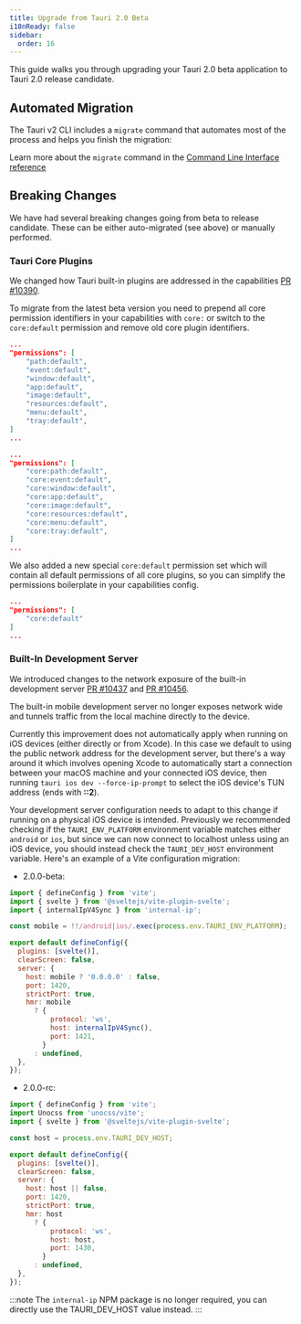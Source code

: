 ```yaml
---
title: Upgrade from Tauri 2.0 Beta
i18nReady: false
sidebar:
  order: 16
---
```



This guide walks you through upgrading your Tauri 2.0 beta application to Tauri 2.0 release candidate.

## Automated Migration

The Tauri v2 CLI includes a `migrate` command that automates most of the process and helps you finish the migration:

<CommandTabs
  npm="npm install @tauri-apps/cli@next
    npm run tauri migrate"
  yarn="yarn upgrade @tauri-apps/cli@next
    yarn tauri migrate"
  pnpm="pnpm update @tauri-apps/cli@next
    pnpm tauri migrate"
  cargo='cargo install tauri-cli --version "^2.0.0-rc"
    cargo tauri migrate'
/>

Learn more about the `migrate` command in the [Command Line Interface reference](/reference/cli/#migrate)

## Breaking Changes

We have had several breaking changes going from beta to release candidate. These can be either auto-migrated (see above) or manually performed.

### Tauri Core Plugins

We changed how Tauri built-in plugins are addressed in the capabilities [PR #10390](https://github.com/tauri-apps/tauri/pull/10390).

To migrate from the latest beta version you need to prepend all core permission identifiers in your capabilities with `core:` or switch to the `core:default` permission and remove old core plugin identifiers.

```json
...
"permissions": [
    "path:default",
    "event:default",
    "window:default",
    "app:default",
    "image:default",
    "resources:default",
    "menu:default",
    "tray:default",
]
...
```

```json
...
"permissions": [
    "core:path:default",
    "core:event:default",
    "core:window:default",
    "core:app:default",
    "core:image:default",
    "core:resources:default",
    "core:menu:default",
    "core:tray:default",
]
...
```

We also added a new special `core:default` permission set which will contain all default permissions of all core plugins, so you can simplify the permissions boilerplate in your capabilities config.

```json
...
"permissions": [
    "core:default"
]
...
```

### Built-In Development Server

We introduced changes to the network exposure of the built-in development server [PR #10437](https://github.com/tauri-apps/tauri/pull/10437) and [PR #10456](https://github.com/tauri-apps/tauri/pull/10456).

The built-in mobile development server no longer exposes network wide and tunnels traffic from the local machine directly to the device.

Currently this improvement does not automatically apply when running on iOS devices (either directly or from Xcode).
In this case we default to using the public network address for the development server,
but there's a way around it which involves opening Xcode to automatically start a connection between your macOS machine and your connected iOS device,
then running `tauri ios dev --force-ip-prompt` to select the iOS device's TUN address (ends with **::2**).

Your development server configuration needs to adapt to this change if running on a physical iOS device is intended.
Previously we recommended checking if the `TAURI_ENV_PLATFORM` environment variable matches either `android` or `ios`,
but since we can now connect to localhost unless using an iOS device, you should instead check the `TAURI_DEV_HOST` environment variable.
Here's an example of a Vite configuration migration:

- 2.0.0-beta:

```js
import { defineConfig } from 'vite';
import { svelte } from '@sveltejs/vite-plugin-svelte';
import { internalIpV4Sync } from 'internal-ip';

const mobile = !!/android|ios/.exec(process.env.TAURI_ENV_PLATFORM);

export default defineConfig({
  plugins: [svelte()],
  clearScreen: false,
  server: {
    host: mobile ? '0.0.0.0' : false,
    port: 1420,
    strictPort: true,
    hmr: mobile
      ? {
          protocol: 'ws',
          host: internalIpV4Sync(),
          port: 1421,
        }
      : undefined,
  },
});
```

- 2.0.0-rc:

```js
import { defineConfig } from 'vite';
import Unocss from 'unocss/vite';
import { svelte } from '@sveltejs/vite-plugin-svelte';

const host = process.env.TAURI_DEV_HOST;

export default defineConfig({
  plugins: [svelte()],
  clearScreen: false,
  server: {
    host: host || false,
    port: 1420,
    strictPort: true,
    hmr: host
      ? {
          protocol: 'ws',
          host: host,
          port: 1430,
        }
      : undefined,
  },
});
```

:::note
The `internal-ip` NPM package is no longer required, you can directly use the TAURI_DEV_HOST value instead.
:::
